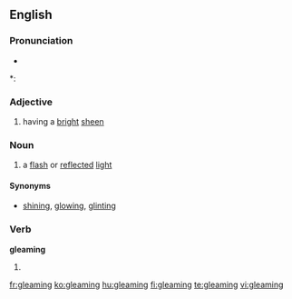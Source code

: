 ==English==

===Pronunciation===
* {{audio|en-us-gleaming.ogg|Audio (US)}}

*: {{rhymes|iːmɪŋ}}

===Adjective===
{{en-adj}}

# having a [[bright]] [[sheen]]

===Noun===
{{en-noun}}

# a [[flash]] or [[reflect]]ed [[light]]

====Synonyms====
* [[shining]], [[glowing]], [[glinting]]

===Verb===
'''gleaming'''

# {{present participle of|[[gleam#Verb|gleam]]}}

[[fr:gleaming]]
[[ko:gleaming]]
[[hu:gleaming]]
[[fi:gleaming]]
[[te:gleaming]]
[[vi:gleaming]]